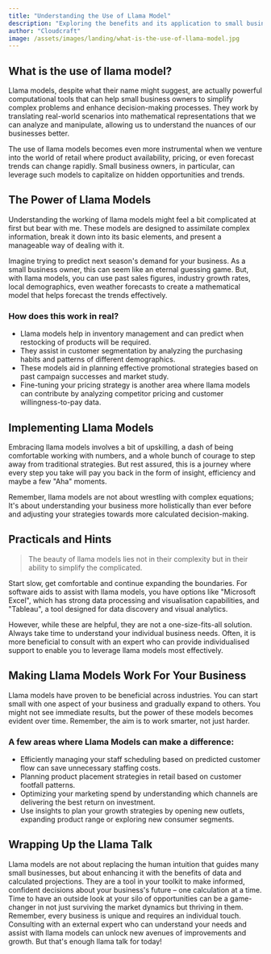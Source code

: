 ```yaml
---
title: "Understanding the Use of Llama Model"
description: "Exploring the benefits and its application to small business owners or those in the retail or service industry with less than 10 staff."
author: "Cloudcraft"
image: /assets/images/landing/what-is-the-use-of-llama-model.jpg
---
```


## What is the use of llama model?

Llama models, despite what their name might suggest, are actually powerful computational tools that can help small business owners to simplify complex problems and enhance decision-making processes. They work by translating real-world scenarios into mathematical representations that we can analyze and manipulate, allowing us to understand the nuances of our businesses better.

The use of llama models becomes even more instrumental when we venture into the world of retail where product availability, pricing, or even forecast trends can change rapidly. Small business owners, in particular, can leverage such models to capitalize on hidden opportunities and trends.

<ServicesBlurb />

## The Power of Llama Models

Understanding the working of llama models might feel a bit complicated at first but bear with me. These models are designed to assimilate complex information, break it down into its basic elements, and present a manageable way of dealing with it.

Imagine trying to predict next season's demand for your business. As a small business owner, this can seem like an eternal guessing game. But, with llama models, you can use past sales figures, industry growth rates, local demographics, even weather forecasts to create a mathematical model that helps forecast the trends effectively.

### How does this work in real?

 * Llama models help in inventory management and can predict when restocking of products will be required.
 * They assist in customer segmentation by analyzing the purchasing habits and patterns of different demographics.
 * These models aid in planning effective promotional strategies based on past campaign successes and market study.
 * Fine-tuning your pricing strategy is another area where llama models can contribute by analyzing competitor pricing and customer willingness-to-pay data.

## Implementing Llama Models

Embracing llama models involves a bit of upskilling, a dash of being comfortable working with numbers, and a whole bunch of courage to step away from traditional strategies. But rest assured, this is a journey where every step you take will pay you back in the form of insight, efficiency and maybe a few "Aha" moments.

Remember, llama models are not about wrestling with complex equations; It's about understanding your business more holistically than ever before and adjusting your strategies towards more calculated decision-making.

<GetStartedBlurb />

## Practicals and Hints

<blockquote>The beauty of llama models lies not in their complexity but in their ability to simplify the complicated.</blockquote>

Start slow, get comfortable and continue expanding the boundaries. For software aids to assist with llama models, you have options like "Microsoft Excel", which has strong data processing and visualisation capabilities, and "Tableau", a tool designed for data discovery and visual analytics. 

However, while these are helpful, they are not a one-size-fits-all solution. Always take time to understand your individual business needs. Often, it is more beneficial to consult with an expert who can provide individualised support to enable you to leverage llama models most effectively.

## Making Llama Models Work For Your Business

Llama models have proven to be beneficial across industries. You can start small with one aspect of your business and gradually expand to others. You might not see immediate results, but the power of these models becomes evident over time. Remember, the aim is to work smarter, not just harder.

### A few areas where Llama Models can make a difference:

 * Efficiently managing your staff scheduling based on predicted customer flow can save unnecessary staffing costs.
 * Planning product placement strategies in retail based on customer footfall patterns.
 * Optimizing your marketing spend by understanding which channels are delivering the best return on investment.
 * Use insights to plan your growth strategies by opening new outlets, expanding product range or exploring new consumer segments.

## Wrapping Up the Llama Talk

Llama models are not about replacing the human intuition that guides many small businesses, but about enhancing it with the benefits of data and calculated projections. They are a tool in your toolkit to make informed, confident decisions about your business's future – one calculation at a time. Time to have an outside look at your silo of opportunities can be a game-changer in not just surviving the market dynamics but thriving in them. Remember, every business is unique and requires an individual touch. Consulting with an external expert who can understand your needs and assist with llama models can unlock new avenues of improvements and growth. But that's enough llama talk for today!
